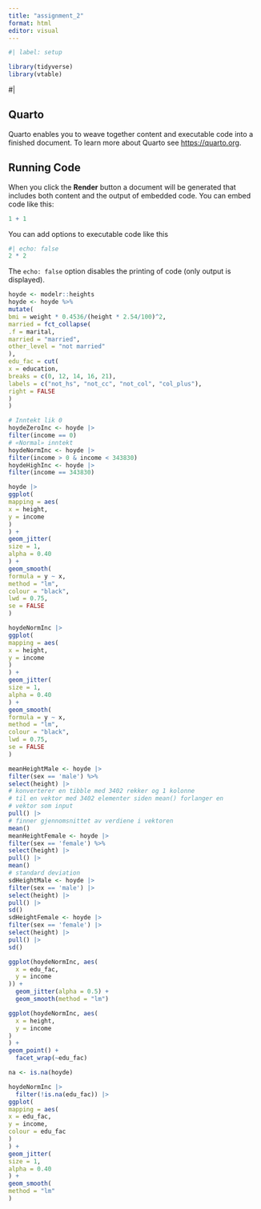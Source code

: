```yaml
---
title: "assignment_2"
format: html
editor: visual
---
```


```r
#| label: setup

library(tidyverse)
library(vtable)

```

#\|

## Quarto

Quarto enables you to weave together content and executable code into a finished document.
To learn more about Quarto see <https://quarto.org>.

## Running Code

When you click the **Render** button a document will be generated that includes both content and the output of embedded code.
You can embed code like this:

```r
1 + 1
```

You can add options to executable code like this

```r
#| echo: false
2 * 2
```

The `echo: false` option disables the printing of code (only output is displayed).

```r
hoyde <- modelr::heights
hoyde <- hoyde %>%
mutate(
bmi = weight * 0.4536/(height * 2.54/100)^2,
married = fct_collapse(
.f = marital,
married = "married",
other_level = "not married"
),
edu_fac = cut(
x = education,
breaks = c(0, 12, 14, 16, 21),
labels = c("not_hs", "not_cc", "not_col", "col_plus"),
right = FALSE
)
)
```

```r
# Inntekt lik 0
hoydeZeroInc <- hoyde |>
filter(income == 0)
# «Normal» inntekt
hoydeNormInc <- hoyde |>
filter(income > 0 & income < 343830)
hoydeHighInc <- hoyde |>
filter(income == 343830)
```

```r
hoyde |>
ggplot(
mapping = aes(
x = height,
y = income
)
) +
geom_jitter(
size = 1,
alpha = 0.40
) +
geom_smooth(
formula = y ~ x,
method = "lm",
colour = "black",
lwd = 0.75,
se = FALSE
)
```

```r
hoydeNormInc |>
ggplot(
mapping = aes(
x = height,
y = income
)
) +
geom_jitter(
size = 1,
alpha = 0.40
) +
geom_smooth(
formula = y ~ x,
method = "lm",
colour = "black",
lwd = 0.75,
se = FALSE
)
```

```r
meanHeightMale <- hoyde |>
filter(sex == 'male') %>%
select(height) |>
# konverterer en tibble med 3402 rekker og 1 kolonne
# til en vektor med 3402 elementer siden mean() forlanger en
# vektor som input
pull() |>
# finner gjennomsnittet av verdiene i vektoren
mean()
meanHeightFemale <- hoyde |>
filter(sex == 'female') %>%
select(height) |>
pull() |>
mean()
# standard deviation
sdHeightMale <- hoyde |>
filter(sex == 'male') |>
select(height) |>
pull() |>
sd()
sdHeightFemale <- hoyde |>
filter(sex == 'female') |>
select(height) |>
pull() |>
sd()
```

```r
ggplot(hoydeNormInc, aes(
  x = edu_fac,
  y = income
)) +
  geom_jitter(alpha = 0.5) +
  geom_smooth(method = "lm")
```

```r
ggplot(hoydeNormInc, aes(
  x = height,
  y = income
)
) +
geom_point() +
  facet_wrap(~edu_fac)

```

```r
na <- is.na(hoyde)
```

```r
hoydeNormInc |>
  filter(!is.na(edu_fac)) |> 
ggplot(
mapping = aes(
x = edu_fac,
y = income,
colour = edu_fac
)
) +
geom_jitter(
size = 1,
alpha = 0.40
) +
geom_smooth(
method = "lm"
)
```
